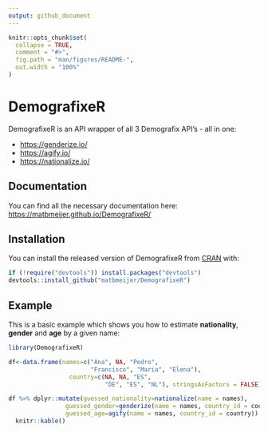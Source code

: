 ```yaml
---
output: github_document
---
```


<!-- README.md is generated from README.Rmd. Please edit that file -->

```r
knitr::opts_chunk$set(
  collapse = TRUE,
  comment = "#>",
  fig.path = "man/figures/README-",
  out.width = "100%"
)
```

# DemografixeR

<!-- badges: start -->
<!-- badges: end -->

DemografixeR is an API wrapper of all 3 Demografix API's - all in one:

* [https://genderize.io/](https://genderize.io/)
* [https://agify.io/](https://agify.io/)
* [https://nationalize.io/](https://nationalize.io/)

## Documentation

You can find all the necessary documentation here:
[https://matbmeijer.github.io/DemografixeR/](https://matbmeijer.github.io/DemografixeR/)

## Installation

You can install the released version of DemografixeR from [CRAN](https://CRAN.R-project.org) with:

``` r
if (!require("devtools")) install.packages("devtools")
devtools::install_github("matbmeijer/DemografixeR")
```

## Example

This is a basic example which shows you how to estimate **nationality**, **gender** and **age** by a given name:

```r
library(DemografixeR)

df<-data.frame(names=c("Ana", NA, "Pedro",
                       "Francisco", "Maria", "Elena"),
                 country=c(NA, NA, "ES",
                           "DE", "ES", "NL"), stringsAsFactors = FALSE)

df %>% dplyr::mutate(guessed_nationality=nationalize(name = names),
                guessed_gender=genderize(name = names, country_id = country),
                guessed_age=agify(name = names, country_id = country)) %>% 
  knitr::kable()


```

